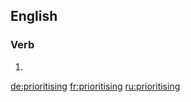 ==English==

===Verb===
{{head|en}}

# {{present participle of|prioritise|lang=en}}

[[de:prioritising]]
[[fr:prioritising]]
[[ru:prioritising]]